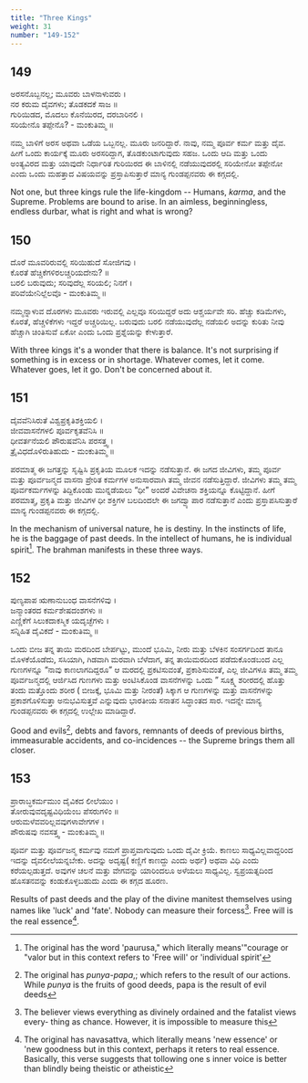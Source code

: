 ```yaml
---
title: "Three Kings"
weight: 31
number: "149-152"
---
```


## 149

ಅರಸನೊಬ್ಬನಲ್ಲ; ಮೂವರು ಬಾಳನಾಳುವರು ।  
ನರ ಕರುಮ ದೈವಗಳು; ತೊಡಕದಕೆ ಸಾಜ ॥  
ಗುರಿಯಿಡದ, ಮೊದಲು ಕೊನೆಯಿರದ, ದರಬಾರಿನಲಿ ।  
ಸರಿಯೇನೊ ತಪ್ಪೇನೊ? - ಮಂಕುತಿಮ್ಮ ॥

ನಮ್ಮ ಬಾಳಿಗೆ ಅರಸ ಅಥವಾ ಒಡೆಯ ಒಬ್ಬನಲ್ಲ. ಮೂರು ಜನರಿದ್ದಾರೆ. ನಾವು, ನಮ್ಮ ಪೂರ್ವ ಕರ್ಮ ಮತ್ತು ದೈವ. ಹೀಗೆ ಒಂದು ಕಾರ್ಯಕ್ಕೆ ಮೂರು ಅರಸರಿದ್ದಾಗ, ತೊಡಕುಂಟಾಗುವುದು ಸಹಜ. ಒಂದು ಆದಿ ಮತ್ತು ಒಂದು ಅಂತ್ಯವಿರದ ಮತ್ತು ಯಾವುದೇ ನಿರ್ಧಾರಿತ ಗುರಿಯಿರದ ಈ ಬಾಳಿನಲ್ಲಿ ನಡೆಯುವುದರಲ್ಲಿ ಸರಿಯೇನೋ ತಪ್ಪೇನೋ ಎಂದು ಒಂದು ಮಹತ್ತಾದ ವಿಷಯವನ್ನು ಪ್ರಸ್ತಾಪಿಸುತ್ತಾರೆ ಮಾನ್ಯ ಗುಂಡಪ್ಪನವರು ಈ ಕಗ್ಗದಲ್ಲಿ.

Not one, but three kings rule the life-kingdom -- Humans, _karma_, and the Supreme. Problems are bound to arise. In an aimless, beginningless, endless durbar, what is right and what is wrong?

## 150

ದೊರೆ ಮೂವರಿರುವಲ್ಲಿ ಸರಿಯಿಹುದೆ ಸೋಜಿಗವು ।  
ಕೊರತೆ ಹೆಚ್ಚಿಕೆಗಳಿರಲಚ್ಚರಿಯದೇನು? ॥  
ಬರಲಿ ಬರುವುದು; ಸರಿವುದೆಲ್ಲ ಸರಿಯಲಿ; ನಿನಗೆ ।  
ಪರಿವೆಯೇನಿಲ್ಲೆಲವೊ - ಮಂಕುತಿಮ್ಮ ॥

ನಮ್ಮನ್ನಾಳುವ ದೊರಗಳು ಮೂವರು ಇರುವಲ್ಲಿ ಎಲ್ಲವೂ ಸರಿಯಿದ್ದರೆ ಅದು ಆಶ್ಚರ್ಯವೇ ಸರಿ. ಹೆಚ್ಚು ಕಡಿಮೆಗಳು, ಕೊರತೆ, ಹೆಚ್ಚಳಿಕೆಗಳು ಇದ್ದರೆ ಅಚ್ಚರಿಯಿಲ್ಲ. ಬರುವುದು ಬರಲಿ ನಡೆಯುವುದೆಲ್ಲ ನಡೆಯಲಿ ಅದನ್ನು ಕುರಿತು ನೀವು ಹೆಚ್ಚಾಗಿ ಚಿಂತಿಸುವೆ ಏಕೋ ಎಂದು ಒಂದು ಪ್ರಶ್ನೆಯನ್ನು ಕೇಳುತ್ತಾರೆ.

With three kings it's a wonder that there is balance. It's not surprising if something is in excess or in shortage. Whatever comes, let it come. Whatever goes, let it go. Don't be concerned about it.

## 151

ದೈವವೆನಿಸಿರುತೆ ವಿಶ್ವಪ್ರಕೃತಿಶಕ್ತಿಯಲಿ ।  
ಜೀವವಾಸನೆಗಳಲಿ ಪೂರ್ವಕೃತವೆನಿಸಿ ॥  
ಧೀವರ್ತನೆಯಲಿ ಪೌರುಷವೆನಿಸಿ ಪರಸತ್ತ್ವ ।  
ತ್ರೈವಿಧದೊಳಿರುತಿಹುದು - ಮಂಕುತಿಮ್ಮ ॥

ಪರಮಾತ್ಮ ಈ ಜಗತ್ತನ್ನು ಸೃಷ್ಟಿಸಿ ಪ್ರಕೃತಿಯ ಮೂಲಕ ಇದನ್ನು ನಡೆಸುತ್ತಾನೆ. ಈ ಜಗದ ಜೀವಿಗಳು, ತಮ್ಮ ಪೂರ್ವ ಮತ್ತು ಪೂರ್ವಜನ್ಮದ ವಾಸನಾ ಪ್ರೇರಿತ ಕರ್ಮಗಳ ಅನುಸಾರವಾಗಿ ತಮ್ಮ ಜೀವನ ನಡೆಸುತ್ತಿದ್ದಾರೆ. ಜೀವಿಗಳು ತಮ್ಮ ತಮ್ಮ ಪೂರ್ವಕರ್ಮಗಳನ್ನು ತಿದ್ದಿಕೊಂಡು ಮುನ್ನಡೆಯಲು “ಧೀ” ಅಂದರೆ ವಿವೇಚನಾ ಶಕ್ತಿಯನ್ನೂ ಕೊಟ್ಟಿದ್ದಾನೆ. ಹೀಗೆ ಪರಮಾತ್ಮ, ಪ್ರಕೃತಿ ಮತ್ತು ಜೀವಿಗಳ ಧೀ ಶಕ್ತಿಗಳ ಬಲದಿಂದಲೇ ಈ ಜಗದ್ವ್ಯಾಪಾರ ನಡೆಸುತ್ತಾನೆ ಎಂದು ಪ್ರಸ್ತಾಪಸಿಸುತ್ತಾರೆ ಮಾನ್ಯ ಗುಂಡಪ್ಪನವರು ಈ ಕಗ್ಗದಲ್ಲಿ.

In the mechanism of universal nature, he is destiny. In the instincts of life, he is the baggage of past deeds. In the intellect of humans, he is individual spirit[^57]. The brahman manifests in these three ways.

## 152

ಪುಣ್ಯಪಾಪ ಋಣಾನುಬಂಧ ವಾಸನೆಗಳಿವು ।  
ಜನ್ಮಾಂತರದ ಕರ್ಮಶೇಷದಂಶಗಳು ॥  
ಎಣ್ಣಿಕೆಗೆ ಸಿಲುಕದಾಕಸ್ಮಿಕ ಯದೃಚ್ಛೆಗಳು ।  
ಸನ್ನಿಹಿತ ದೈವಿಕದೆ - ಮಂಕುತಿಮ್ಮ ॥

ಒಂದು ಬೀಜ ತನ್ನ ತಾಯಿ ಮರದಿಂದ ಬೇರ್ಪಟ್ಟು, ಮುಂದೆ ಭೂಮಿ, ನೀರು ಮತ್ತು ಬೆಳಕಿನ ಸಂಸರ್ಗದಿಂದ ತಾನೂ ಮೊಳಕೆಯೊಡೆದು, ಸಸಿಯಾಗಿ, ಗಿಡವಾಗಿ ಮರವಾಗಿ ಬೆಳೆದಾಗ, ತನ್ನ ತಾಯಿಮರದಿಂದ ಪಡೆದುಕೊಂಡಬಂದ ಎಲ್ಲ ಗುಣಗಳನ್ನೂ “ನಾವು ಕಾಣಲಾಗದಿದ್ದರೂ” ಆ ಮರದಲ್ಲಿ ಪ್ರಕಟಿಸುವಂತೆ, ಪ್ರಕಾಶಿಸುವಂತೆ, ಎಲ್ಲ ಜೀವಿಗಳೂ ತಮ್ಮ ತಮ್ಮ ಪೂರ್ವಜನ್ಮದಲ್ಲಿ ಆರ್ಜಿಸಿದ ಗುಣಗಳು ಮತ್ತು ಅಂಟಿಸಿಕೊಂಡ ವಾಸನೆಗಳನ್ನು ಒಂದು ” ಸೂಕ್ಷ್ಮ ಶರೀರದಲ್ಲಿ ಹೊತ್ತು ತಂದು ಮತ್ತೊಂದು ಶರೀರ ( ಬೀಜಕ್ಕೆ, ಭೂಮಿ ಮತ್ತು ನೀರಂತೆ) ಸಿಕ್ಕಾಗ ಆ ಗುಣಗಳನ್ನು ಮತ್ತು ವಾಸನೆಗಳನ್ನು ಪ್ರಕಾಶಗೊಳಿಸುತ್ತಾ ಅನುಭವಿಸುತ್ತವೆ ಎನ್ನುವುದು ಭಾರತೀಯ ಸನಾತನ ಸಿದ್ಧಾಂತದ ಸಾರ. ಇದನ್ನೇ ಮಾನ್ಯ ಗುಂಡಪ್ಪನವರು ಈ ಕಗ್ಗದಲ್ಲಿ ಉಲ್ಲೇಖ ಮಾಡಿದ್ದಾರೆ.

Good and evils[^58], debts and favors, remnants of deeds of previous births, immeasurable accidents, and co-incidences -- the Supreme brings them all closer.

## 153

ಪ್ರಾರಾಬ್ಧಕರ್ಮಮುಂ ದೈವಿಕದ ಲೀಲೆಯುಂ ।  
ತೋರುವುವದೃಷ್ಟವಿಧಿಯೆಂಬ ಪೆಸರುಗಳಿಂ ॥  
ಆರುಮಳೆವವರಿಲ್ಲವವುಗಳಾವೇಗಗಳ ।  
ಪೌರುಷವು ನವಸತ್ತ್ವ - ಮಂಕುತಿಮ್ಮ ॥

ಪೂರ್ವ ಮತ್ತು ಪೂರ್ವಜನ್ಮ ಕರ್ಮವು ನಮಗೆ ಪ್ರಾಪ್ತವಾಗುವುದು ಒಂದು ದೈವೀ ಕ್ರಿಯೆ. ಕಾಣಲು ಸಾಧ್ಯವಿಲ್ಲವಾದ್ದರಿಂದ ಇದನ್ನು ದೈವಲೀಲೆಯನ್ನಬೇಕು. ಅದನ್ನು ಅದೃಷ್ಟ( ಕಣ್ಣಿಗೆ ಕಾಣದ್ದು ಎಂದು ಅರ್ಥ) ಅಥವಾ ವಿಧಿ ಎಂದು ಕರೆಯಲ್ಪಡುತ್ತದೆ. ಅವುಗಳ ಚಲನೆ ಮತ್ತು ವೇಗವನ್ನು ಯಾರಿಂದಲೂ ಅಳೆಯಲು ಸಾಧ್ಯವಿಲ್ಲ. ಸ್ವಪ್ರಯತ್ನದಿಂದ ಹೊಸತನವನ್ನು ಕಂಡುಕೊಳ್ಳಬಹುದು ಎಂದು ಈ ಕಗ್ಗದ ಹೂರಣ.

Results of past deeds and the play of the divine manitest themseIves using names like 'luck' and 'fate'. Nobody can measure their forcess[^59]. Free will is the real essence[^60].

[^57]: The original has the word 'paurusa," which literally means'"courage or "valor but in this context refers to 'Free will' or 'individual spirit'
[^58]: The original has _punya-papa_,; which refers to the result of our actions. While _punya_ is the fruits of good deeds, papa is the result of evil deeds
[^59]:
    The believer views everything as divinely ordained and the fatalist views every-
    thing as chance. However, it is impossible
    to measure this

[^60]: The original has navasattva, which literally means 'new essence' or 'new goodness but in this context, perhaps it reters to real essence. Basically, this verse suggests that tollowing one s inner voice is better than blindly being theistic or atheistic
